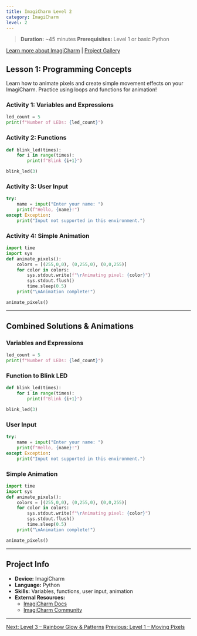 ```yaml
---
title: ImagiCharm Level 2
category: ImagiCharm
level: 2
---
```


> **Duration:** ~45 minutes
> **Prerequisites:** Level 1 or basic Python

[Learn more about ImagiCharm](https://imagicharm.com/) | [Project Gallery](https://imagicharm.com/projects)

## Lesson 1: Programming Concepts
Learn how to animate pixels and create simple movement effects on your ImagiCharm. Practice using loops and functions for animation!

### Activity 1: Variables and Expressions
```python
led_count = 5
print(f"Number of LEDs: {led_count}")
```

### Activity 2: Functions
```python
def blink_led(times):
    for i in range(times):
        print(f"Blink {i+1}")

blink_led(3)
```

### Activity 3: User Input
```python
try:
    name = input("Enter your name: ")
    print(f"Hello, {name}!")
except Exception:
    print("Input not supported in this environment.")
```

### Activity 4: Simple Animation
```python
import time
import sys
def animate_pixels():
    colors = [(255,0,0), (0,255,0), (0,0,255)]
    for color in colors:
        sys.stdout.write(f"\rAnimating pixel: {color}")
        sys.stdout.flush()
        time.sleep(0.5)
    print("\nAnimation complete!")

animate_pixels()
```

---

## Combined Solutions & Animations

### Variables and Expressions
```python
led_count = 5
print(f"Number of LEDs: {led_count}")
```

### Function to Blink LED
```python
def blink_led(times):
    for i in range(times):
        print(f"Blink {i+1}")

blink_led(3)
```

### User Input
```python
try:
    name = input("Enter your name: ")
    print(f"Hello, {name}!")
except Exception:
    print("Input not supported in this environment.")
```

### Simple Animation
```python
import time
import sys
def animate_pixels():
    colors = [(255,0,0), (0,255,0), (0,0,255)]
    for color in colors:
        sys.stdout.write(f"\rAnimating pixel: {color}")
        sys.stdout.flush()
        time.sleep(0.5)
    print("\nAnimation complete!")

animate_pixels()
```

---

## Project Info
- **Device:** ImagiCharm
- **Language:** Python
- **Skills:** Variables, functions, user input, animation
- **External Resources:**
  - [ImagiCharm Docs](https://imagicharm.com/docs)
  - [ImagiCharm Community](https://community.imagicharm.com/)

---

[Next: Level 3 – Rainbow Glow & Patterns](/exercises/en-US/imagicharm/level-3/)
[Previous: Level 1 – Moving Pixels](/exercises/en-US/imagicharm/level-1/)
